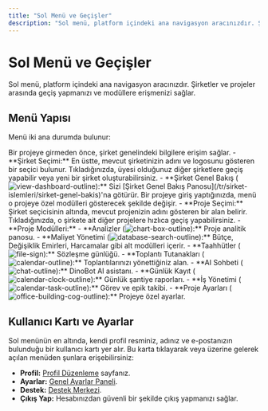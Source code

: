 ```yaml
---
title: "Sol Menü ve Geçişler"
description: "Sol menü, platform içindeki ana navigasyon aracınızdır. Şirketler ve projeler arasında geçiş yapmanızı ve modüllere erişmenizi sağlar."
---
```


# Sol Menü ve Geçişler

Sol menü, platform içindeki ana navigasyon aracınızdır. Şirketler ve projeler arasında geçiş yapmanızı ve modüllere erişmenizi sağlar.

## Menü Yapısı

Menü iki ana durumda bulunur:

<AccordionGroup>
  <Accordion title="Şirket Seviyesi Navigasyon">
    Bir projeye girmeden önce, şirket genelindeki bilgilere erişim sağlar.
    - **Şirket Seçimi:** En üstte, mevcut şirketinizin adını ve logosunu gösteren bir seçici bulunur. Tıkladığınızda, üyesi olduğunuz diğer şirketlere geçiş yapabilir veya yeni bir şirket oluşturabilirsiniz.
    - **Şirket Genel Bakış (<img src="/icons/view-dashboard-outline.svg" alt="view-dashboard-outline" className="inline align-middle dark:invert" style={{width: '16px', height: '16px', margin: 0}} />):** Sizi [Şirket Genel Bakış Panosu](/tr/sirket-islemleri/sirket-genel-bakis)'na götürür.
  </Accordion>
  <Accordion title="Proje Seviyesi Navigasyon">
    Bir projeye giriş yaptığınızda, menü o projeye özel modülleri gösterecek şekilde değişir.
    - **Proje Seçimi:** Şirket seçicisinin altında, mevcut projenizin adını gösteren bir alan belirir. Tıkladığınızda, o şirkete ait diğer projelere hızlıca geçiş yapabilirsiniz.
    - **Proje Modülleri:**
        - **Analizler (<img src="/icons/chart-box-outline.svg" alt="chart-box-outline" className="inline align-middle dark:invert" style={{width: '16px', height: '16px', margin: 0}} />):** Proje analitik panosu.
        - **Maliyet Yönetimi (<img src="/icons/database-search-outline.svg" alt="database-search-outline" className="inline align-middle dark:invert" style={{width: '16px', height: '16px', margin: 0}} />):** Bütçe, Değişiklik Emirleri, Harcamalar gibi alt modülleri içerir.
        - **Taahhütler (<img src="/icons/file-sign.svg" alt="file-sign" className="inline align-middle dark:invert" style={{width: '16px', height: '16px', margin: 0}} />):** Sözleşme günlüğü.
        - **Toplantı Tutanakları (<img src="/icons/calendar-outline.svg" alt="calendar-outline" className="inline align-middle dark:invert" style={{width: '16px', height: '16px', margin: 0}} />):** Toplantılarınızı yönettiğiniz alan.
        - **AI Sohbeti (<img src="/icons/chat-outline.svg" alt="chat-outline" className="inline align-middle dark:invert" style={{width: '16px', height: '16px', margin: 0}} />):** DinoBot AI asistanı.
        - **Günlük Kayıt (<img src="/icons/calendar-clock-outline.svg" alt="calendar-clock-outline" className="inline align-middle dark:invert" style={{width: '16px', height: '16px', margin: 0}} />):** Günlük şantiye raporları.
        - **İş Yönetimi (<img src="/icons/calendar-task-outline.svg" alt="calendar-task-outline" className="inline align-middle dark:invert" style={{width: '16px', height: '16px', margin: 0}} />):** Görev ve epik takibi.
        - **Proje Ayarları (<img src="/icons/office-building-cog-outline.svg" alt="office-building-cog-outline" className="inline align-middle dark:invert" style={{width: '16px', height: '16px', margin: 0}} />):** Projeye özel ayarlar.
  </Accordion>
</AccordionGroup>

## Kullanıcı Kartı ve Ayarlar

Sol menünün en altında, kendi profil resminiz, adınız ve e-postanızın bulunduğu bir kullanıcı kartı yer alır. Bu karta tıklayarak veya üzerine gelerek açılan menüden şunlara erişebilirsiniz:

- **Profil:** [Profil Düzenleme](/tr/hesap-yonetimi/profil-duzenleme) sayfanız.
- **Ayarlar:** [Genel Ayarlar Paneli](/tr/genel-ayarlar/ayarlar-paneli).
- **Destek:** [Destek Merkezi](/tr/genel-ozellikler/destek-merkezi).
- **Çıkış Yap:** Hesabınızdan güvenli bir şekilde çıkış yapmanızı sağlar.
